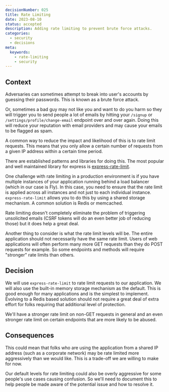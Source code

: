 ```yaml
---
decisionNumber: 025
title: Rate Limiting
date: 2023-08-10
status: accepted
description: Adding rate limiting to prevent brute force attacks. 
categories:
  - security
  - decisions
meta:
  keywords:
    - rate-limiting
    - security
---
```

## Context

Adversaries can sometimes attempt to break into user's accounts by guessing
their passwords. This is known as a brute force attack.

Or, sometimes a bad guy may not like you and want to do you harm so they will
trigger you to send people a lot of emails by hitting your `/signup` or
`/settings/profile/change-email` endpoint over and over again. Doing this will
reduce your reputation with email providers and may cause your emails to be
flagged as spam.

A common way to reduce the impact and likelihood of this is to rate limit
requests. This means that you only allow a certain number of requests from a
given IP address within a certain time period.

There are established patterns and libraries for doing this. The most popular
and well maintained library for express is
[express-rate-limit](https://npm.im/express-rate-limit).

One challenge with rate limiting in a production environment is if you have
multiple instances of your application running behind a load balancer (which in
our case is Fly). In this case, you need to ensure that the rate limit is
applied across all instances and not just to each individual instance.
`express-rate-limit` allows you to do this by using a shared storage mechanism.
A common solution is Redis or memcached.

Rate limiting doesn't completely eliminate the problem of triggering unsolicited
emails (CSRF tokens will do an even better job of reducing those) but it does
help a great deal.

Another thing to consider is what the rate limit levels will be. The entire
application should not necessarily have the same rate limit. Users of web
applications will often perform many more GET requests than they do POST
requests for example. So some endpoints and methods will require "stronger" rate
limits than others.

## Decision

We will use `express-rate-limit` to rate limit requests to our application. We
will also use the built-in memory storage mechanism as the default. This is good
enough for many applications and is the simplest to implement. Evolving to a
Redis based solution should not require a great deal of extra effort for folks
requiring that additional level of protection.

We'll have a stronger rate limit on non-GET requests in general and an even
stronger rate limit on certain endpoints that are more likely to be abused.

## Consequences

This could mean that folks who are using the application from a shared IP
address (such as a corporate network) may be rate limited more aggressively than
we would like. This is a trade-off we are willing to make for now.

Our default levels for rate limiting could also be overly aggressive for some
people's use cases causing confusion. So we'll need to document this to help
people be made aware of the potential issue and how to resolve it.
